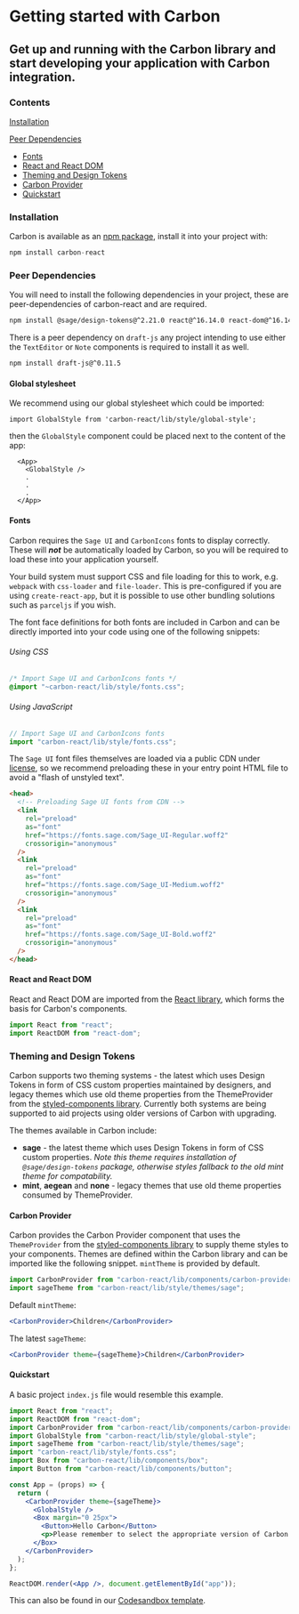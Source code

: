 
<Meta title="Documentation/Getting Started" />

# Getting started with Carbon

## Get up and running with the Carbon library and start developing your application with Carbon integration.

### Contents

[Installation](#installation)

[Peer Dependencies](#peer-dependencies)

- [Fonts](#fonts)
- [React and React DOM](#react-and-react-dom)
- [Theming and Design Tokens](#theming-and-design-tokens)
- [Carbon Provider](#carbon-provider)
- [Quickstart](#quickstart)

### Installation

Carbon is available as an [npm package](https://www.npmjs.com/package/carbon-react), install it into your project with:

```js
npm install carbon-react
```

### Peer Dependencies

You will need to install the following dependencies in your project, these are peer-dependencies of carbon-react and are required.

```sh
npm install @sage/design-tokens@^2.21.0 react@^16.14.0 react-dom@^16.14.0 styled-components@^4.4.1
```

There is a peer dependency on `draft-js` any project intending to use either the `TextEditor` or `Note` components is required to install it as well.

```sh
npm install draft-js@^0.11.5
```

#### Global stylesheet

We recommend using our global stylesheet which could be imported:

```
import GlobalStyle from 'carbon-react/lib/style/global-style';
```

then the `GlobalStyle` component could be placed next to the content of the app:

```
  <App>
    <GlobalStyle />
    .
    .
    .
  </App>
```

#### Fonts

Carbon requires the `Sage UI` and `CarbonIcons` fonts to display correctly. These will **_not_** be automatically loaded by Carbon, so you will be required to load these into your application yourself.

Your build system must support CSS and file loading for this to work, e.g. `webpack` with `css-loader` and `file-loader`. This is pre-configured if you are using `create-react-app`, but it is possible to use other bundling solutions such as `parceljs` if you wish.

The font face definitions for both fonts are included in Carbon and can be directly imported into your code using one of the following snippets:

###### Using CSS

```css
/* Import Sage UI and CarbonIcons fonts */
@import "~carbon-react/lib/style/fonts.css";
```

###### Using JavaScript

```js
// Import Sage UI and CarbonIcons fonts
import "carbon-react/lib/style/fonts.css";
```

The `Sage UI` font files themselves are loaded via a public CDN under [license](https://github.com/Sage/design-tokens/blob/master/license), so we recommend preloading these in your entry point HTML file to avoid a "flash of unstyled text".

```html
<head>
  <!-- Preloading Sage UI fonts from CDN -->
  <link
    rel="preload"
    as="font"
    href="https://fonts.sage.com/Sage_UI-Regular.woff2"
    crossorigin="anonymous"
  />
  <link
    rel="preload"
    as="font"
    href="https://fonts.sage.com/Sage_UI-Medium.woff2"
    crossorigin="anonymous"
  />
  <link
    rel="preload"
    as="font"
    href="https://fonts.sage.com/Sage_UI-Bold.woff2"
    crossorigin="anonymous"
  />
</head>
```

#### React and React DOM

React and React DOM are imported from the [React library](https://reactjs.org/), which forms the basis for Carbon's components.

```js
import React from "react";
import ReactDOM from "react-dom";
```

### Theming and Design Tokens

Carbon supports two theming systems - the latest which uses Design Tokens in form of CSS custom properties maintained by designers, and legacy themes which use old theme properties from the ThemeProvider from the [styled-components library](https://styled-components.com/docs/advanced#theming). Currently both systems are being supported to aid projects using older versions of Carbon with upgrading.

The themes available in Carbon include:

- **sage** - the latest theme which uses Design Tokens in form of CSS custom properties. _Note this theme requires installation of `@sage/design-tokens` package, otherwise styles fallback to the old mint theme for compatability._
- **mint**, **aegean** and **none** - legacy themes that use old theme properties consumed by ThemeProvider.

#### Carbon Provider

Carbon provides the <LinkTo kind="Carbon Provider" story="default">Carbon Provider</LinkTo> component that uses the `ThemeProvider` from the [styled-components library](https://styled-components.com/docs/advanced#theming) to supply theme styles to your components. Themes are defined within the Carbon library and can be imported like the following snippet. `mintTheme` is provided by default.

```js
import CarbonProvider from "carbon-react/lib/components/carbon-provider";
import sageTheme from "carbon-react/lib/style/themes/sage";
```

Default `mintTheme`:

```jsx
<CarbonProvider>Children</CarbonProvider>
```

The latest `sageTheme`:

```jsx
<CarbonProvider theme={sageTheme}>Children</CarbonProvider>
```

#### Quickstart

A basic project `index.js` file would resemble this example.

```jsx
import React from "react";
import ReactDOM from "react-dom";
import CarbonProvider from "carbon-react/lib/components/carbon-provider";
import GlobalStyle from "carbon-react/lib/style/global-style";
import sageTheme from "carbon-react/lib/style/themes/sage";
import "carbon-react/lib/style/fonts.css";
import Box from "carbon-react/lib/components/box";
import Button from "carbon-react/lib/components/button";

const App = (props) => {
  return (
    <CarbonProvider theme={sageTheme}>
      <GlobalStyle />
      <Box margin="0 25px">
        <Button>Hello Carbon</Button>
        <p>Please remember to select the appropriate version of Carbon.</p>
      </Box>
    </CarbonProvider>
  );
};

ReactDOM.render(<App />, document.getElementById("app"));
```

This can also be found in our [Codesandbox template](https://codesandbox.io/s/carbon-quickstart-j5pb2).
